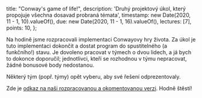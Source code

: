   title: "Conway's game of life!",
  description: 'Druhý projektový úkol, který propojuje všechna dosavad probraná témata',
  timestamp: new Date(2020, 11 - 1, 10).valueOf(),
  due: new Date(2020, 11 - 1, 16).valueOf(),
  lectures: [7],
  points: 10,
};

Na hodině jsme rozpracovali implementaci Conwayovy hry života. Za úkol je tuto implementaci dokončit a dostat program do spustitelného (a funkčního!) stavu. Je dovoleno pracovat v týmech o dvou lidech, a já bych to dokonce doporučil; jednotlivci, kteří se rozhodnou v týmu nepracovat, žádné bonusové body nedostanou.

Některý tým (popř. týmy) opět vyberu, aby své řešení odprezentovaly.

Zde je [odkaz na naši rozpracovanou a okomentovanou verzi](https://code.pyret.org/editor#share=1XG4XC3HgXB6ZE1G7rtlI032w_S4AT_xD&v=8c4da7d). Hodně štěstí!
